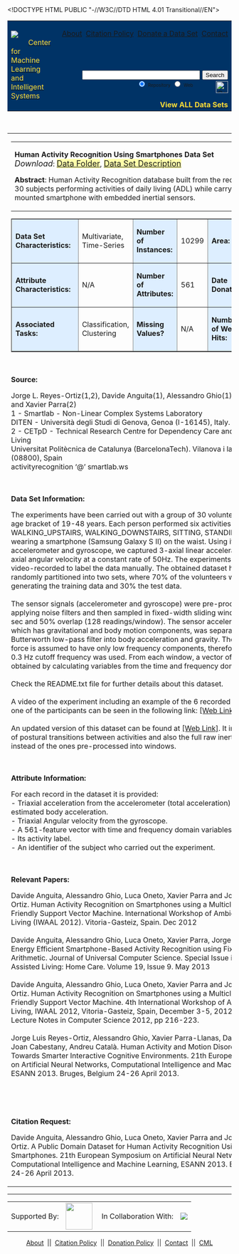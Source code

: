 



<!DOCTYPE HTML PUBLIC \"-//W3C//DTD HTML 4.01 Transitional//EN\">
<html>
<head>
<title>UCI Machine Learning Repository: Human Activity Recognition Using Smartphones Data Set</title>

<!-- Stylesheet link -->
<link rel="stylesheet" type="text/css" href="../assets/ml.css" />

<script language="JavaScript" type="text/javascript">
<!--
function checkform ( form )
{
  // see http://www.thesitewizard.com/archive/validation.shtml
  // for an explanation of this script and how to use it on your
  // own website

  // ** START **
  if (form.q.value == "")
  {
    alert( "Please enter search terms." );
    form.q.focus();
    return false ;
  }

  if (getCheckedValue(form.sitesearch) == "ics.uci.edu" && form.q.value.indexOf("site:archive.ics.uci.edu/ml") == -1)
  {
    form.q.value = form.q.value + " site:archive.ics.uci.edu/ml";
  }

  // ** END **
  return true ;
}

// return the value of the radio button that is checked
// return an empty string if none are checked, or
// there are no radio buttons
function getCheckedValue(radioObj) {
	if(!radioObj)
		return "";
	var radioLength = radioObj.length;
	if(radioLength == undefined)
		if(radioObj.checked)
			return radioObj.value;
		else
			return "";
	for(var i = 0; i < radioLength; i++) {
		if(radioObj[i].checked) {
			return radioObj[i].value;
		}
	}
	return "";
}
//-->
</script>

</head>

<body>


<!-- SITE HEADER (INCLUDES LOGO AND SEARCH BOX) -->

<table width=100% bgcolor="#003366">
<tr>
	<td>
		<span class="normal"><a href="../index.html" alt="Home"><img src="../assets/logo.gif" 
border=0></img></a><br>&nbsp;&nbsp;&nbsp;&nbsp;&nbsp;&nbsp;&nbsp;&nbsp;&nbsp;<a href="http://cml.ics.uci.edu"><font color="FFDD33">Center for Machine Learning and Intelligent Systems</font></a></span>
	</td>
	<td width=100% valign=top align="right">
		<span class="whitetext">
		<a href="../about.html">About</a>&nbsp;
		<a href="../citation_policy.html">Citation Policy</a>&nbsp;
		<a href="../donation_policy.html">Donate a Data Set</a>&nbsp;
		<a href="../contact.html">Contact</a>
		</span>

		<br>
		<br>
		<!-- Search Google -->

		<FORM method=GET action=http://www.google.com/custom onsubmit="return checkform(this);">
		<INPUT TYPE=text name=q size=30 maxlength=255 value="">
		<INPUT type=submit name=sa VALUE="Search">
		<INPUT type=hidden name=cof VALUE="AH:center;LH:130;L:http://archive.ics.uci.edu/assets/logo.gif;LW:384;AWFID:869c0b2eaa8d518e;">
		<input type=hidden name=domains value="ics.uci.edu">
		<br>
		<input type=radio name=sitesearch value="ics.uci.edu" checked> <span class="whitetext"><font size="1">Repository</font></span>
		<input type=radio name=sitesearch value=""> <span class="whitetext"><font size="1">Web</font></span>
		&nbsp;&nbsp;&nbsp;&nbsp;&nbsp;&nbsp;&nbsp;&nbsp;&nbsp;&nbsp;
		<A HREF=http://www.google.com/search><IMG SRC=http://www.google.com/logos/Logo_25blk.gif border=0 ALT=Google align=middle height=27></A>
		<br>
		</FORM>
		<!-- Search Google -->


		<span class="whitetext"><a href="../datasets.html"><font size="3" color="#FFDD33"><b>View 
ALL Data Sets</b></font></a></span>
		<br>
	</td>
</tr>
</table>


<br />
<table width=100% border=0 cellpadding=2><tr><td>

   <table><tr>
     <td valign=top>
	<p>
	<span class="heading"><b>Human Activity Recognition Using Smartphones Data Set</b></span>
	<br><span class="normal"><i><font size=4 >Download</font></i>: <a href="../machine-learning-databases/00240/"><font 
style="BACKGROUND-COLOR: #FFFFAA" size=4>Data Folder</font></a>, <a href="#"><font 
style="BACKGROUND-COLOR: #FFFFAA" size=4>Data Set Description</font></a></span></p>

	<p class="normal"><b>Abstract</b>: Human Activity Recognition database built from the recordings of 30 subjects performing activities of daily living (ADL) while carrying a waist-mounted smartphone with embedded inertial sensors.</p>
     </td>
     <td> </td>
   </tr></table>

<table border=1 cellpadding=6>
	<tr>
		<td bgcolor="#DDEEFF"><p class="normal"><b>Data Set Characteristics:&nbsp;&nbsp;</b></p></td>
		<td><p class="normal">Multivariate, Time-Series</p></td>
		<td bgcolor="#DDEEFF"><p class="normal"><b>Number of Instances:</b></p></td>
		<td><p class="normal">10299</p></td>
		<td bgcolor="#DDEEFF"><p class="normal"><b>Area:</b></p></td>
		<td><p class="normal">Computer</p></td>
	</tr>

	<tr>
		<td bgcolor="#DDEEFF"><p class="normal"><b>Attribute Characteristics:</b></p></td>
		<td><p class="normal">N/A</p></td>
		<td bgcolor="#DDEEFF"><p class="normal"><b>Number of Attributes:</b></p></td>
		<td><p class="normal">561</p></td>
		<td bgcolor="#DDEEFF"><p class="normal"><b>Date Donated</b></p></td>
		<td><p class="normal">2012-12-10</p></td>
	</tr>
	<tr>
		<td bgcolor="#DDEEFF"><p class="normal"><b>Associated Tasks:</b></p></td>
		<td><p class="normal">Classification, Clustering</p></td>
		<td bgcolor="#DDEEFF"><p class="normal"><b>Missing Values?</b></p></td>
		<td><p class="normal">N/A</p></td>
		<td bgcolor="#DDEEFF"><p class="normal"><b>Number of Web Hits:</b></p></td>
		<td><p class="normal">560117</p></td>
	</tr>
	<!--
	<tr>
		
		<td bgcolor="#DDEEFF"><p class="normal"><b>Highest Percentage Achieved:&nbsp;&nbsp;</b></p></td>
		<td><p class="normal">N/A</p></td>
	</tr>
	-->
</table>


<br />

<p class="small-heading"><b>Source:</b></p>
<p class="normal">Jorge L. Reyes-Ortiz(1,2), Davide Anguita(1), Alessandro Ghio(1), Luca Oneto(1) and Xavier Parra(2)<br>1 - Smartlab - Non-Linear Complex Systems Laboratory<br>DITEN - Università  degli Studi di Genova, Genoa (I-16145), Italy. <br>2 - CETpD - Technical Research Centre for Dependency Care and Autonomous Living<br>Universitat Politècnica de Catalunya (BarcelonaTech). Vilanova i la Geltrú (08800), Spain<br>activityrecognition '@' smartlab.ws </p>

<br />

<p class="small-heading"><b>Data Set Information:</b></p>
<p class="normal">The experiments have been carried out with a group of 30 volunteers within an age bracket of 19-48 years. Each person performed six activities (WALKING, WALKING_UPSTAIRS, WALKING_DOWNSTAIRS, SITTING, STANDING, LAYING) wearing a smartphone (Samsung Galaxy S II) on the waist. Using its embedded accelerometer and gyroscope, we captured 3-axial linear acceleration and 3-axial angular velocity at a constant rate of 50Hz. The experiments have been video-recorded to label the data manually. The obtained dataset has been randomly partitioned into two sets, where 70% of the volunteers was selected for generating the training data and 30% the test data. <br><br>The sensor signals (accelerometer and gyroscope) were pre-processed by applying noise filters and then sampled in fixed-width sliding windows of 2.56 sec and 50% overlap (128 readings/window). The sensor acceleration signal, which has gravitational and body motion components, was separated using a Butterworth low-pass filter into body acceleration and gravity. The gravitational force is assumed to have only low frequency components, therefore a filter with 0.3 Hz cutoff frequency was used. From each window, a vector of features was obtained by calculating variables from the time and frequency domain.<br><br>Check the README.txt file for further details about this dataset. <br><br>A video of the experiment including an example of the 6 recorded activities with one of the participants can be seen in the following link: <a href="http://www.youtube.com/watch?v=XOEN9W05_4A">[Web Link]</a><br><br>An updated version of this dataset can be found at <a href="http://archive.ics.uci.edu/ml/datasets/Smartphone-Based+Recognition+of+Human+Activities+and+Postural+Transitions">[Web Link]</a>. It includes labels of postural transitions between activities and also the full raw inertial signals instead of the ones pre-processed into windows. </p>

<br />

<p class="small-heading"><b>Attribute Information:</b></p>
<p class="normal">For each record in the dataset it is provided:<br>- Triaxial acceleration from the accelerometer (total acceleration) and the estimated body acceleration.<br>- Triaxial Angular velocity from the gyroscope. <br>- A 561-feature vector with time and frequency domain variables. <br>- Its activity label. <br>- An identifier of the subject who carried out the experiment. </p>

<br />

<p class="small-heading"><b>Relevant Papers:</b></p>
<p class="normal">Davide Anguita, Alessandro Ghio, Luca Oneto, Xavier Parra and Jorge L. Reyes-Ortiz. Human Activity Recognition on Smartphones using a Multiclass Hardware-Friendly Support Vector Machine. International Workshop of Ambient Assisted Living (IWAAL 2012). Vitoria-Gasteiz, Spain. Dec 2012  <br><br>Davide Anguita, Alessandro Ghio, Luca Oneto, Xavier Parra, Jorge L. Reyes-Ortiz.  Energy Efficient Smartphone-Based Activity Recognition using Fixed-Point Arithmetic. Journal of Universal Computer Science. Special Issue in Ambient Assisted Living: Home Care.   Volume 19, Issue 9. May 2013<br><br>Davide Anguita, Alessandro Ghio, Luca Oneto, Xavier Parra and Jorge L. Reyes-Ortiz. Human Activity Recognition on Smartphones using a Multiclass Hardware-Friendly Support Vector Machine. 4th International Workshop of Ambient Assited Living, IWAAL 2012, Vitoria-Gasteiz, Spain, December 3-5, 2012. Proceedings. Lecture Notes in Computer Science 2012, pp 216-223. <br><br>Jorge Luis Reyes-Ortiz, Alessandro Ghio, Xavier Parra-Llanas, Davide Anguita, Joan Cabestany, Andreu Català. Human Activity and Motion Disorder Recognition: Towards Smarter Interactive Cognitive Environments. 21th European Symposium on Artificial Neural Networks, Computational Intelligence and Machine Learning, ESANN 2013. Bruges, Belgium 24-26 April 2013.  </p>

<br />


<!-- OLD CODE:

<p class="small-heading"><b>Papers That Cite This Data Set<sup>1</sup>:</b></p>
<img src="../assets/rexa.jpg" />
<p class="normal">N/A</p>

-->



<br />

<p class="small-heading"><b>Citation Request:</b></p>
<p class="normal">Davide Anguita, Alessandro Ghio, Luca Oneto, Xavier Parra and Jorge L. Reyes-Ortiz. A Public Domain Dataset for Human Activity Recognition Using Smartphones. 21th European Symposium on Artificial Neural Networks, Computational Intelligence and Machine Learning, ESANN 2013. Bruges, Belgium 24-26 April 2013. </p>

</td></tr></table>


<hr>

<!-- OLD CODE:
<p class="normal"><font size=1>[1] Papers were automatically harvested and associated with this data set, in collaboration with <a href="http://rexa.info"><font size=1>Rexa.info</font></a></font></p>
-->



<table cellpadding=5 align=center><tr valign=center>
		<td><p class="normal">Supported By:</p></td>
        <td><img src="../assets/nsfe.gif" height=60 /> </td>
        <td><p class="normal">&nbsp;In Collaboration With:</p></td>
        <td><img src="../assets/rexaSmall.jpg" /></td>
</tr></table>

<center>
<span class="normal">
<a href="../about.html">About</a>&nbsp;&nbsp;||&nbsp;
<a href="../citation_policy.html">Citation Policy</a>&nbsp;&nbsp;||&nbsp;
<a href="../donation_policy.html">Donation Policy</a>&nbsp;&nbsp;||&nbsp;
<a href="../contact.html">Contact</a>&nbsp;&nbsp;||&nbsp;
<a href="http://cml.ics.uci.edu">CML</a>
</span>
</center>




</body>
</html>
